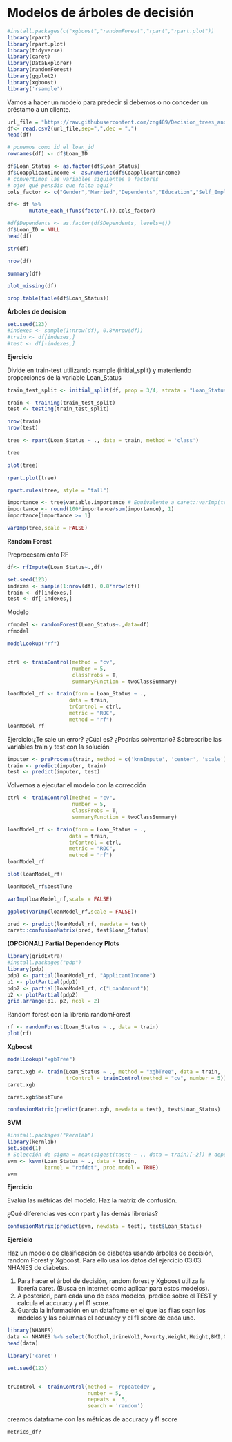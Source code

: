 # Modelos de árboles de decisión

```r
#install.packages(c("xgboost","randomForest","rpart","rpart.plot"))
library(rpart)
library(rpart.plot)
library(tidyverse)
library(caret)
library(DataExplorer)
library(randomForest)
library(ggplot2)
library(xgboost)
library('rsample')

```

Vamos a hacer un modelo para predecir si debemos o no conceder un préstamo a un cliente.

```r
url_file = "https://raw.githubusercontent.com/zng489/Decision_trees_and_Random-Forest-madfhantr-/main/madfhantr.csv"
df<- read.csv2(url_file,sep=",",dec = ".")
head(df)
```

```r

# ponemos como id el loan_id
rownames(df) <- df$Loan_ID

df$Loan_Status <- as.factor(df$Loan_Status)
df$CoapplicantIncome <- as.numeric(df$CoapplicantIncome) 
# convertimos las variables siguientes a factores
# ojo! qué pensáis que falta aquí?
cols_factor <- c("Gender","Married","Dependents","Education","Self_Employed","Property_Area")

df<- df %>%
       mutate_each_(funs(factor(.)),cols_factor)

#df$Dependents <- as.factor(df$Dependents, levels=())
df$Loan_ID = NULL
head(df)
```

```r
str(df)
```

```r
nrow(df)
```

```r
summary(df)
```

```r
plot_missing(df)
```

```r
prop.table(table(df$Loan_Status))
```

**Árboles de decision**

```r
set.seed(123)
#indexes <- sample(1:nrow(df), 0.8*nrow(df))
#train <- df[indexes,]
#test <- df[-indexes,]
```

**Ejercicio**

Divide en train-test utilizando rsample (initial_split) y mateniendo proporciones de la variable Loan_Status

```r
train_test_split <- initial_split(df, prop = 3/4, strata = "Loan_Status")

train <- training(train_test_split)
test <- testing(train_test_split)

```

```r
nrow(train)
nrow(test)
```

```r
tree <- rpart(Loan_Status ~ ., data = train, method = 'class')
```

```r
tree
```

```r
plot(tree)
```

```r
rpart.plot(tree)  

```

```r
rpart.rules(tree, style = "tall")

```

```r
importance <- tree$variable.importance # Equivalente a caret::varImp(tree) 
importance <- round(100*importance/sum(importance), 1)
importance[importance >= 1]

```

```r
varImp(tree,scale = FALSE)
```

**Random Forest**

Preprocesamiento RF

```r

df<- rfImpute(Loan_Status~.,df)
```

```r
set.seed(123)
indexes <- sample(1:nrow(df), 0.8*nrow(df))
train <- df[indexes,]
test <- df[-indexes,]
```

Modelo

```r
rfmodel <- randomForest(Loan_Status~.,data=df)
rfmodel
```

```r

modelLookup("rf")


ctrl <- trainControl(method = "cv", 
                     number = 5,
                     classProbs = T,
                     summaryFunction = twoClassSummary)

loanModel_rf <- train(form = Loan_Status ~ .,
                    data = train,
                    trControl = ctrl,
                    metric = "ROC",
                    method = "rf")
loanModel_rf
```

Ejercicio:¿Te sale un error? ¿Cúal es? ¿Podrías solventarlo? Sobrescribe las variables train y test con la solución

```r
imputer <- preProcess(train, method = c('knnImpute', 'center', 'scale'))
train <- predict(imputer, train)
test <- predict(imputer, test)
```

Volvemos a ejecutar el modelo con la corrección

```r
ctrl <- trainControl(method = "cv", 
                     number = 5,
                     classProbs = T,
                     summaryFunction = twoClassSummary)

loanModel_rf <- train(form = Loan_Status ~ .,
                    data = train,
                    trControl = ctrl,
                    metric = "ROC",
                    method = "rf")
loanModel_rf
```

```r
plot(loanModel_rf)
```

```r
loanModel_rf$bestTune
```

```r
varImp(loanModel_rf,scale = FALSE)
```

```r
ggplot(varImp(loanModel_rf,scale = FALSE))
```

```r
pred <- predict(loanModel_rf, newdata = test)
caret::confusionMatrix(pred, test$Loan_Status)
```

**(OPCIONAL) Partial Dependency Plots**

```r
library(gridExtra)
#install.packages("pdp")
library(pdp)
pdp1 <- partial(loanModel_rf, "ApplicantIncome")
p1 <- plotPartial(pdp1)
pdp2 <- partial(loanModel_rf, c("LoanAmount"))
p2 <- plotPartial(pdp2)
grid.arrange(p1, p2, ncol = 2)
```

Random forest con la librería randomForest

```r
rf <- randomForest(Loan_Status ~ ., data = train)
plot(rf)
```

**Xgboost**

```r
modelLookup("xgbTree")
```

```r
caret.xgb <- train(Loan_Status ~ ., method = "xgbTree", data = train,
                   trControl = trainControl(method = "cv", number = 5))
caret.xgb
```

```r
caret.xgb$bestTune

```

```r
confusionMatrix(predict(caret.xgb, newdata = test), test$Loan_Status)

```

**SVM**

```r
#install.packages("kernlab")
library(kernlab)
set.seed(1) 
# Selección de sigma = mean(sigest(taste ~ ., data = train)[-2]) # depende de la semilla
svm <- ksvm(Loan_Status ~ ., data = train,
            kernel = "rbfdot", prob.model = TRUE)
svm
```

**Ejercicio**

Evalúa las métricas del modelo. Haz la matriz de confusión.

¿Qué diferencias ves con rpart y las demás librerías?

```r
confusionMatrix(predict(svm, newdata = test), test$Loan_Status)

```

**Ejercicio**

Haz un modelo de clasificación de diabetes usando árboles de decisión, random Forest y Xgboost. Para ello usa los datos del ejercicio 03.03. NHANES de diabetes.

1.  Para hacer el árbol de decisión, random forest y Xgboost utiliza la librería caret. (Busca en internet como aplicar para estos modelos).
2.  A posteriori, para cada uno de esos modelos, predice sobre el TEST y calcula el accuracy y el f1 score.
3.  Guarda la información en un dataframe en el que las filas sean los modelos y las columnas el accuracy y el f1 score de cada uno.

```r
library(NHANES)
data <- NHANES %>% select(TotChol,UrineVol1,Poverty,Weight,Height,BMI,Gender,Age,Race1,BPDiaAve,Pulse,BPSysAve,Depressed,SleepTrouble,Diabetes) %>% drop_na(Diabetes)
head(data)
```

```r
library('caret')

set.seed(123)


trControl <- trainControl(method = 'repeatedcv',
                          number = 5,
                          repeats =  5,
                          search = 'random')
```

creamos dataframe con las métricas de accuracy y f1 score

```r
metrics_df?
```
